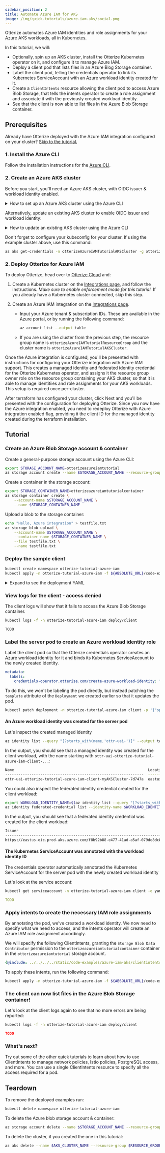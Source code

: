 ```yaml
---
sidebar_position: 2
title: Automate Azure IAM for AKS
image: /img/quick-tutorials/azure-iam-aks/social.png
---
```



Otterize automates Azure IAM identities and role assignments for your Azure AKS workloads, all in Kubernetes.

In this tutorial, we will:

- Optionally, spin up an AKS cluster, install the Otterize Kubernetes operator on it, and configure it to manage Azure IAM.
- Deploy a client pod that lists files in an Azure Blog Storage container.
- Label the client pod, telling the credentials operator to link its Kubernetes ServiceAccount with an Azure workload identity created for it.
- Create a `ClientIntents` resource allowing the client pod to access Azure Blob Storage, that tells the intents operator to create a role assignment and associate it with the previously created workload identity.
- See that the client is now able to list files in the Azure Blob Storage container.

## Prerequisites
Already have Otterize deployed with the Azure IAM integration configured on your cluster? [Skip to the tutorial.](#tutorial)


### 1. Install the Azure CLI
Follow the installation instructions for the [Azure CLI](https://learn.microsoft.com/en-us/cli/azure/install-azure-cli).

### 2. Create an Azure AKS cluster
Before you start, you'll need an Azure AKS cluster, with OIDC issuer & workload identity enabled.

<details>
<summary>How to set up an Azure AKS cluster using the Azure CLI</summary>


Export the following environment variables:
```bash
export LOCATION="eastus"
export RESOURCE_GROUP="otterizeAzureIAMTutorialResourceGroup"
export AKS_CLUSTER_NAME="otterizeAzureIAMTutorialAKSCluster"
```

Create a resource group:
```bash
az group create --name $RESOURCE_GROUP --location $LOCATION
```

Create an AKS cluster, with OIDC issuer and workload identity enabled:
```bash
az aks create -g $RESOURCE_GROUP -n $AKS_CLUSTER_NAME --node-count 1 --enable-oidc-issuer --enable-workload-identity --generate-ssh-keys
```

</details>

Alternatively, update an existing AKS cluster to enable OIDC issuer and workload identity:

<details>
<summary>How to update an existing AKS cluster using the Azure CLI</summary>

Export the following environment variables:
```bash
export RESOURCE_GROUP="<YOUR_RESOURCE_GROUP>"
export AKS_CLUSTER_NAME="<YOUR_AKS_CLUSTER_NAME>"
```

Update the AKS cluster to enable OIDC issuer and workload identity:
```bash
az aks update -g $RESOURCE_GROUP -n $AKS_CLUSTER_NAME --enable-oidc-issuer --enable-workload-identity
```

</details>



Don't forget to configure your kubeconfig for your cluster. If using the example cluster above, use this command:
```bash
az aks get-credentials -n otterizeAzureIAMTutorialAKSCluster -g otterizeAzureIAMTutorialResourceGroup
```

### 2. Deploy Otterize for Azure IAM
To deploy Otterize, head over to [Otterize Cloud](https://app.otterize.com) and:

1. Create a Kubernetes cluster on the [Integrations page](https://app.otterize.com/integrations), and follow the instructions. *Make sure to enable enforcement mode for this tutorial.* If you already have a Kubernetes cluster connected, skip this step.

2. Create an Azure IAM integration on the [Integrations page](https://app.otterize.com/integrations).
    - Input your Azure tenant & subscription IDs. These are available in the Azure portal, or by running the following command:
        ```bash
        az account list --output table
        ```
    - If you are using the cluster from the previous step, the resource group name is `otterizeAzureIAMTutorialResourceGroup` and the cluster name is `otterizeAzureIAMTutorialAKSCluster`.

Once the Azure integration is configured, you'll be presented with instructions for configuring your Otterize integration with Azure IAM support.
This creates a managed identity and federated identity credential for the Otterize Kubernetes operator, and assigns it the resource group owner role on the resource group containing your AKS cluster, so that it is able to manage identitiies and role assignments for your AKS workloads.
This setup is required once per-cluster.

After terraform has configured your cluster, click Next and you'll be presented with the configuration for deploying Otterize.
Since you now have the Azure integration enabled, you need to redeploy Otterize with Azure integration enabled flag, providing it the client ID for the managed identity created during the terraform installation.

## Tutorial

### Create an Azure Blob Storage account & container
Create a general-purpose storage account using the Azure CLI:
```bash
export STORAGE_ACCOUNT_NAME=otterizeazureiamtutorial
az storage account create --name $STORAGE_ACCOUNT_NAME --resource-group $RESOURCE_GROUP --location $LOCATION --sku Standard_ZRS --encryption-services blob
```

Create a container in the storage account:
```bash
export STORAGE_CONTAINER_NAME=otterizeazureiamtutorialcontainer
az storage container create \
    --account-name $STORAGE_ACCOUNT_NAME \
    --name $STORAGE_CONTAINER_NAME
```

Upload a blob to the storage container:
```bash
echo "Hello, Azure integration" > testfile.txt
az storage blob upload \
    --account-name $STORAGE_ACCOUNT_NAME \
    --container-name $STORAGE_CONTAINER_NAME \
    --file testfile.txt \
    --name testfile.txt
```

### Deploy the sample client

```bash
kubectl create namespace otterize-tutorial-azure-iam
kubectl apply -n otterize-tutorial-azure-iam -f ${ABSOLUTE_URL}/code-examples/azure-iam-aks/client.yaml
```

<details>
<summary>Expand to see the deployment YAML</summary>

```yaml
{@include: ../../../../static/code-examples/azure-iam-aks/client.yaml}
```

</details>


### View logs for the client - access denied
The client logs will show that it fails to access the Azure Blob Storage container.

```bash
kubectl logs -f -n otterize-tutorial-azure-iam deploy/client
```

```bash
TODO
```

### Label the server pod to create an Azure workload identity role
Label the client pod so that the Otterize credentials operator creates an Azure workload identity for it and binds its Kubernetes ServiceAccount to the newly created identity.
```yaml
metadata:
  labels:
    credentials-operator.otterize.com/create-azure-workload-identity: "true"
```

To do this, we won't be labeling the pod directly, but instead patching the `template` attribute of the `Deployment` we created earlier so that it updates the pod.

```bash
kubectl patch deployment -n otterize-tutorial-azure-iam client -p '{"spec": {"template":{"metadata":{"labels":{"credentials-operator.otterize.com/create-azure-workload-identity":"true"}}}} }'
```

#### An Azure workload identity was created for the server pod
Let's inspect the created managed identity
```bash
az identity list --query "[?starts_with(name,'ottr-uai-')]" --output table
```

In the output, you should see that a managed identity was created for the client workload, with the name starting with `ottr-uai-otterize-tutorial-azure-iam-client-...`:
```bash
Name                                                             Location    TenantId                              PrincipalId                           ClientId                              ResourceGroup
---------------------------------------------------------------  ----------  ------------------------------------  ------------------------------------  ------------------------------------  ---------------
ottr-uai-otterize-tutorial-azure-iam-client-myAKSCluster-7d747a  eastus      f8b92b88-e477-41ad-a5af-079de8dc8210  1aa514ff-01cd-4856-8c76-e4d671aab79e  d82c9ea7-9178-4e4a-bffa-23488c589d5e  myResourceGroup
````

You could also inspect the federated identity credential created for the client workload:
```bash
export WORKLOAD_IDENTITY_NAME=$(az identity list --query "[?starts_with(name,'ottr-uai-otterize-tutorial-azure-iam-client-myAKSCluster')].name" -o tsv    )
az identity federated-credential list --identity-name $WORKLOAD_IDENTITY_NAME --resource-group $RESOURCE_GROUP --output table
```

In the output, you should see that a federated identity credential was created for the client workload:
```bash
Issuer                                                                                                            Name                                                             ResourceGroup    Subject
----------------------------------------------------------------------------------------------------------------  ---------------------------------------------------------------  ---------------  --------------------------------------------------------
https://eastus.oic.prod-aks.azure.com/f8b92b88-e477-41ad-a5af-079de8dc8210/bd429a59-100e-4ed8-88d4-29643c922e05/  ottr-fic-otterize-tutorial-azure-iam-client-myAKSCluster-e54654  myResourceGroup  system:serviceaccount:otterize-tutorial-azure-iam:client
```

[//]: # (TODO: rename to the IDs generated in the tutorial )

#### The Kubernetes ServiceAccount was annotated with the workload identity ID
The credentials operator automatically annotated the Kubernetes ServiceAccount for the server pod with the newly created workload identity

Let's look at the service account:
```bash
kubectl get serviceaccount -n otterize-tutorial-azure-iam client -o yaml
```

[//]: # (TODO: update me)
```yaml
TODO
```


### Apply intents to create the necessary IAM role assignments

By annotating the pod, we've created a workload identity.
We now need to specify what we need to access, and the intents operator will create an Azure IAM role assignment accordingly.

We will specify the following ClientIntents, granting the `Storage Blob Data Contributor` permission to the `otterizeazureiamtutorialcontainer` container in the `otterizeazureiamtutorial` storage account.
```yaml
{@include: ../../../../static/code-examples/azure-iam-aks/clientintents.yaml}
```

To apply these intents, run the following command:
```bash
kubectl apply -n otterize-tutorial-azure-iam -f ${ABSOLUTE_URL}/code-examples/azure-iam-aks/clientintents.yaml
```

### The client can now list files in the Azure Blob Storage container!

Let's look at the client logs again to see that no more errors are being reported:
```bash
kubectl logs -f -n otterize-tutorial-azure-iam deploy/client
```

[//]: # (# TODO: output)
```json
TODO
```

### What's next?

Try out some of the other quick tutorials to learn about how to use ClientIntents to manage network policies, Istio policies, PostgreSQL access, and more. You can use a single ClientIntents resource to specify all the access required for a pod.

## Teardown

To remove the deployed examples run:
```bash
kubectl delete namespace otterize-tutorial-azure-iam
```

To delete the Azure blob storage account & container:
```bash
az storage account delete --name $STORAGE_ACCOUNT_NAME --resource-group $RESOURCE_GROUP
```

To delete the cluster, if you created the one in this tutorial:
```bash
az aks delete --name $AKS_CLUSTER_NAME --resource-group $RESOURCE_GROUP
```
